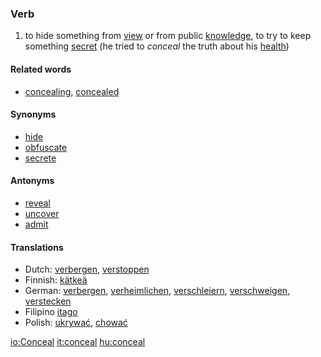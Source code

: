 ===Verb===

#to hide something from [[view]] or from public [[knowledge]], to try to keep something [[secret]] (he tried to ''conceal'' the truth about his [[health]])

====Related words====
*[[concealing]], [[concealed]]

====Synonyms====
*[[hide]]
*[[obfuscate]]
*[[secrete]]

====Antonyms====
*[[reveal]]
*[[uncover]]
*[[admit]]

====Translations====
*Dutch: [[verbergen]], [[verstoppen]]
*Finnish: [[kätkeä]]
*German: [[verbergen]], [[verheimlichen]], [[verschleiern]], [[verschweigen]], [[verstecken]]
*Filipino [[itago]]
*Polish: [[ukrywać]], [[chować]]
[[io:Conceal]]
[[it:conceal]]
[[hu:conceal]]